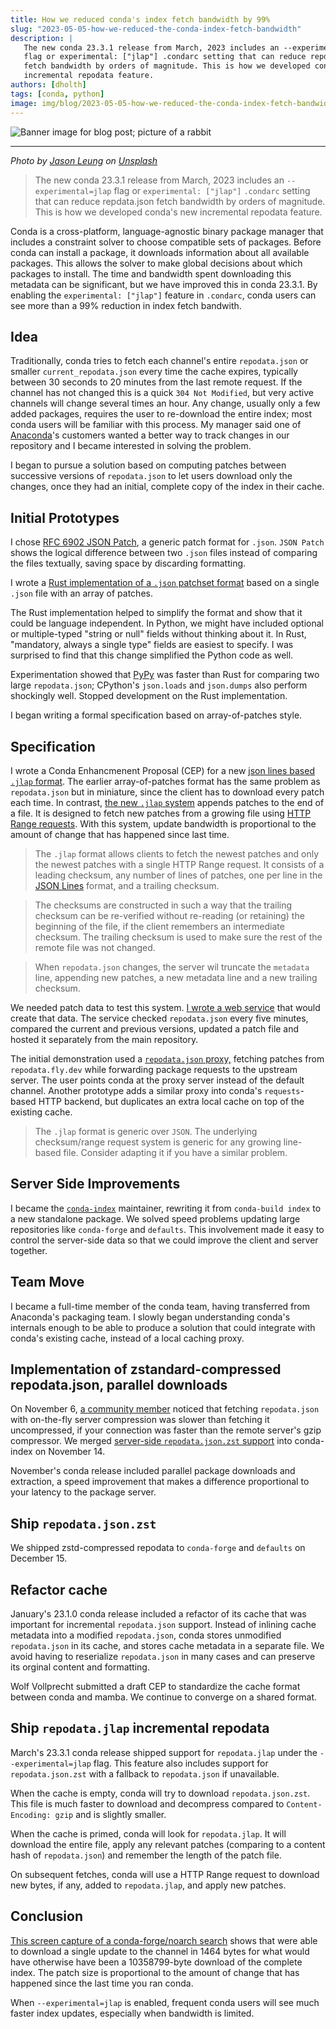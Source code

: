 ```yaml
---
title: How we reduced conda's index fetch bandwidth by 99%
slug: "2023-05-05-how-we-reduced-the-conda-index-fetch-bandwidth"
description: |
   The new conda 23.3.1 release from March, 2023 includes an --experimental=jlap
   flag or experimental: ["jlap"] .condarc setting that can reduce repdata.json
   fetch bandwidth by orders of magnitude. This is how we developed conda's new
   incremental repodata feature.
authors: [dholth]
tags: [conda, python]
image: img/blog/2023-05-05-how-we-reduced-the-conda-index-fetch-bandwidth/banner-image.jpg
---
```



<Image img={bannerImage} alt="Banner image for blog post; picture of a rabbit" />

<hr />

<p>
    <i>
        Photo by <a href="https://unsplash.com/@ninjason">Jason Leung</a> on <a href="https://unsplash.com/photos/uFm25D3XxI0">Unsplash</a>
    </i>
</p>



> The new conda 23.3.1 release from March, 2023 includes an `--experimental=jlap` flag or `experimental: ["jlap"]` `.condarc` setting that can reduce repdata.json fetch bandwidth by orders of magnitude. This is how we developed conda's new incremental repodata feature.

Conda is a cross-platform, language-agnostic binary package manager that includes a constraint solver to choose compatible sets of packages. Before conda can install a package, it downloads information about all available packages.  This allows the solver to make global decisions about which packages to install.  The time and bandwidth spent downloading this metadata can be significant, but we have improved this in conda 23.3.1. By enabling the `experimental: ["jlap"]` feature in `.condarc`, conda users can see more than a 99% reduction in index fetch bandwith.

## Idea

Traditionally, conda tries to fetch each channel's entire `repodata.json` or smaller `current_repodata.json` every time the cache expires, typically between 30 seconds to 20 minutes from the last remote request. If the channel has not changed this is a quick `304 Not Modified`, but very active channels will change several times an hour. Any change, usually only a few added packages, requires the user to re-download the entire index; most conda users will be familiar with this process. My manager said one of [Anaconda](https://www.anaconda.com/)'s customers wanted a better way to track changes in our repository and I became interested in solving the problem.

I began to pursue a solution based on computing patches between successive versions of `repodata.json` to let users download only the changes, once they had an initial, complete copy of the index in their cache.

## Initial Prototypes

I chose [RFC 6902 JSON Patch](https://datatracker.ietf.org/doc/html/rfc6902), a generic patch format for `.json`. `JSON Patch` shows the logical difference between two `.json` files instead of comparing the files textually, saving space by discarding formatting.

I wrote a [Rust implementation of a `.json` patchset format](https://github.com/dholth/jdiff) based on a single `.json` file with an array of patches.

The Rust implementation helped to simplify the format and show that it could be language independent. In Python, we might have included optional or multiple-typed "string or null" fields without thinking about it. In Rust, "mandatory, always a single type" fields are easiest to specify. I was surprised to find that this change simplified the Python code as well.

Experimentation showed that [PyPy](https://www.pypy.org/) was faster than Rust for comparing two large `repodata.json`; CPython's `json.loads` and `json.dumps` also perform shockingly well. Stopped development on the Rust implementation.

I began writing a formal specification based on array-of-patches style.

## Specification

I wrote a Conda Enhancmenent Proposal (CEP) for a new [json lines based `.jlap` format](https://github.com/conda-incubator/ceps/pull/20/files). The earlier array-of-patches format has the same problem as `repodata.json` but in miniature, since the client has to download every patch each time. In contrast, [the new `.jlap` system](https://github.com/conda-incubator/ceps/pull/20/files) appends patches to the end of a file. It is designed to fetch new patches from a growing file using [HTTP Range requests](https://developer.mozilla.org/en-US/docs/Web/HTTP/Headers/Range). With this system, update bandwidth is proportional to the amount of change that has happened since last time.

> The `.jlap` format allows clients to fetch the newest patches and only the newest patches with a single HTTP Range request. It consists of a leading checksum, any number of lines of patches, one per line in the [JSON Lines](https://jsonlines.readthedocs.io/en/latest/) format, and a trailing checksum.

> The checksums are constructed in such a way that the trailing checksum can be re-verified without re-reading (or retaining) the beginning of the file, if the client remembers an intermediate checksum. The trailing checksum is used to make sure the rest of the remote file was not changed.

> When `repodata.json` changes, the server wil truncate the `metadata` line, appending new patches, a new metadata line and a new trailing checksum.

We needed patch data to test this system. [I wrote a web service](https://github.com/dholth/repodata-fly) that would create that data.  The service checked `repodata.json` every five minutes, compared the current and previous versions, updated a patch file and hosted it separately from the main repository.

The initial demonstration used a [`repodata.json` proxy,](https://github.com/dholth/repodata-fly/blob/main/app/repodata_proxy.py) fetching patches from `repodata.fly.dev` while forwarding package requests to the upstream server. The user points conda at the proxy server instead of the default channel. Another prototype adds a similar proxy into conda's `requests`-based HTTP backend, but duplicates an extra local cache on top of the existing cache.

> The `.jlap` format is generic over `JSON`. The underlying checksum/range request system is generic for any growing line-based file. Consider adapting it if you have a similar problem.

## Server Side Improvements

I became the [`conda-index`](https://github.com/conda/conda-index) maintainer, rewriting it from `conda-build index` to a new standalone package. We solved speed problems updating large repositories like `conda-forge` and `defaults`.  This involvement made it easy to control the server-side data so that we could improve the client and server together.

## Team Move

I became a full-time member of the conda team, having transferred from Anaconda's packaging team. I slowly began understanding conda's internals enough to be able to produce a solution that could integrate with conda's existing cache, instead of a local caching proxy.

## Implementation of zstandard-compressed repodata.json, parallel downloads

On November 6, [a community member](https://github.com/conda/infrastructure/issues/648) noticed that fetching `repodata.json` with on-the-fly server compression was slower than fetching it uncompressed, if your connection was faster than the remote server's gzip compressor. We merged [server-side `repodata.json.zst` support](https://github.com/conda/conda-index/pull/65) into conda-index on November 14.

November's conda release included parallel package downloads and extraction, a speed improvement that makes a difference proportional to your latency to the package server.

## Ship `repodata.json.zst`

We shipped zstd-compressed repodata to `conda-forge` and `defaults` on December 15.

## Refactor cache

January's 23.1.0 conda release included a refactor of its cache that was important for incremental `repodata.json` support. Instead of inlining cache metadata into a modified `repodata.json`, conda stores unmodified `repodata.json` in its cache, and stores cache metadata in a separate file. We avoid having to reserialize `repodata.json` in many cases and can preserve its orginal content and formatting.

Wolf Vollprecht submitted a draft CEP to standardize the cache format between conda and mamba. We continue to converge on a shared format.

## Ship `repodata.jlap` incremental repodata

March's 23.3.1 conda release shipped support for `repodata.jlap` under the `--experimental=jlap` flag. This feature also includes support for `repodata.json.zst` with a fallback to `repodata.json` if unavailable.

When the cache is empty, conda will try to download `repodata.json.zst`. This file is much faster to download and decompress compared to `Content-Encoding: gzip` and is slightly smaller.

When the cache is primed, conda will look for `repodata.jlap`. It will download the entire file, apply any relevant patches (comparing to a content hash of `repodata.json`) and remember the length of the patch file.

On subsequent fetches, conda will use a HTTP Range request to download new bytes, if any, added to `repodata.jlap`, and apply new patches.

## Conclusion

[This screen capture of a conda-forge/noarch search](https://asciinema.org/a/574800) shows that were able to download a single update to the channel in 1464 bytes for what would have otherwise have been a 10358799-byte download of the complete index. The patch size is proportional to the amount of change that has happened since the last time you ran conda.

When `--experimental=jlap` is enabled, frequent conda users will see much faster index updates, especially when bandwidth is limited.

